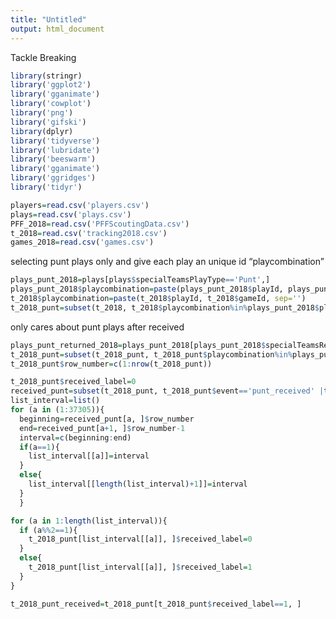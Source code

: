 ```yaml
---
title: "Untitled"
output: html_document
---
```

Tackle Breaking 


```r
library(stringr)
library('ggplot2')
library('gganimate')
library('cowplot')
library('png')
library('gifski')
library(dplyr)
library('tidyverse') 
library('lubridate') 
library('beeswarm')  
library('gganimate') 
library('ggridges')  
library('tidyr')
```

```r
players=read.csv('players.csv')
plays=read.csv('plays.csv')
PFF_2018=read.csv('PFFScoutingData.csv')
t_2018=read.csv('tracking2018.csv')
games_2018=read.csv('games.csv')
```
selecting punt plays only and give each play an unique id "playcombination"
```r
plays_punt_2018=plays[plays$specialTeamsPlayType=='Punt',]
plays_punt_2018$playcombination=paste(plays_punt_2018$playId, plays_punt_2018$gameId, sep='')
t_2018$playcombination=paste(t_2018$playId, t_2018$gameId, sep='')
t_2018_punt=subset(t_2018, t_2018$playcombination%in%plays_punt_2018$playcombination)
```

only cares about punt plays after received
```r
plays_punt_returned_2018=plays_punt_2018[plays_punt_2018$specialTeamsResult=="Return", ]
t_2018_punt=subset(t_2018_punt, t_2018_punt$playcombination%in%plays_punt_returned_2018$playcombination)
t_2018_punt$row_number=c(1:nrow(t_2018_punt))
```


```r
t_2018_punt$received_label=0
received_punt=subset(t_2018_punt, t_2018_punt$event=='punt_received' |t_2018_punt$frameId==1)
list_interval=list()
for (a in (1:37305)){
  beginning=received_punt[a, ]$row_number
  end=received_punt[a+1, ]$row_number-1
  interval=c(beginning:end)
  if(a==1){
    list_interval[[a]]=interval
  }
  else{
    list_interval[[length(list_interval)+1]]=interval
  }
  }
```
```r
for (a in 1:length(list_interval)){
  if (a%%2==1){
    t_2018_punt[list_interval[[a]], ]$received_label=0
  }
  else{
    t_2018_punt[list_interval[[a]], ]$received_label=1
  }
}
```
```r
t_2018_punt_received=t_2018_punt[t_2018_punt$received_label==1, ]
```

```r
```